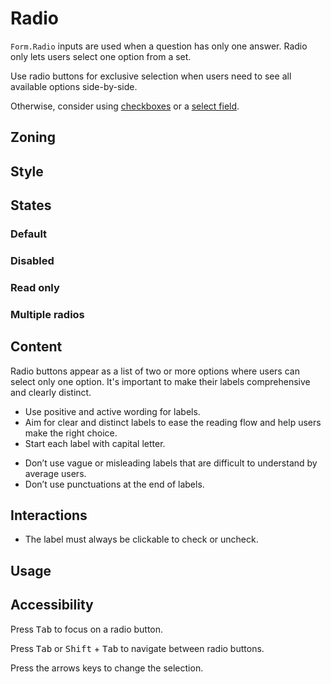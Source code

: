 

<Meta of={Stories} />

# Radio

<Status id="formFieldInputRadio" />

`Form.Radio` inputs are used when a question has only one answer. Radio only lets users select one option from a set.

Use radio buttons for exclusive selection when users need to see all available options side-by-side.

Otherwise, consider using [checkboxes](components-form-form-fields-checkbox--checkbox-fill-states) or a [select field](components-form-form-fields-select).

## Zoning

<FigmaImage
	src="https://www.figma.com/file/qc8oUSyVJM67gSsbTShftt/%F0%9F%93%90-Zoning?node-id=44%3A76"
	alt="zoning image for radio buttons"
/>

## Style

<FigmaImage
	src="https://www.figma.com/file/Ux9flIa7RJXED6xnsajju8/Radio?node-id=1%3A101"
	alt="Radio mockup"
/>

## States

### Default

<Canvas>
	<Story story={Stories.RadioFillStates} />
</Canvas>

### Disabled

<Canvas>
	<Story story={Stories.RadioFillStatesDisabled} />
</Canvas>

### Read only

<Canvas>
	<Story story={Stories.RadioFillStatesReadonly} />
</Canvas>

### Multiple radios

<Canvas>
	<Story story={Stories.RadioReactHooksForm} />
</Canvas>

## Content

Radio buttons appear as a list of two or more options where users can select only one option. It's important to make their labels comprehensive and clearly distinct.

<Use>
	<Use.Do>
		<ul>
			<li>Use positive and active wording for labels.</li>
			<li>
				Aim for clear and distinct labels to ease the reading flow and help users make the right
				choice.
			</li>
			<li>Start each label with capital letter.</li>
		</ul>
	</Use.Do>
	<Use.Dont>
		<ul>
			<li>
				Don’t use vague or misleading labels that are difficult to understand by average users.
			</li>
			<li>Don’t use punctuations at the end of labels.</li>
		</ul>
	</Use.Dont>
</Use>

## Interactions

- The label must always be clickable to check or uncheck.

## Usage

<Canvas>
	<Story of={Stories.Basic} />
</Canvas>

<ArgsTable of={Stories.Basic} />

## Accessibility

Press <kbd>Tab</kbd> to focus on a radio button.

Press <kbd>Tab</kbd> or <kbd>Shift</kbd> + <kbd>Tab</kbd> to navigate between radio buttons.

Press the arrows keys to change the selection.
